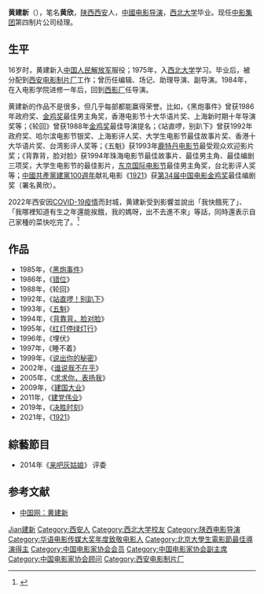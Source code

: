 {{藝人
|姓名 = 黄建新
|類型 = 導演
|圖片 =
|出生日期 = {{birth_date_and_age|1954|6|14}}
|國籍 = {{PRC}}
|出生地點 = {{CHN}}[[西安|西安]]
|籍貫= 
|職業 = [[導演|導演]]
|教育程度 = [[西北大学_(中国)|西北大学]]毕业
|活躍年代 = 1985年-
|經紀公司 = 
|網站 =
|IMDb = 0399003
}}
'''黄建新'''（{{bd|1954年|6月14日|||catIdx=H黄}}），笔名'''黄欣'''，[[陕西省|陕西]][[西安|西安]]人，[[中國|中國]][[电影导演|电影导演]]，[[西北大学_(中国)|西北大学]]毕业。现任[[中国电影集团公司|中影集团]]第四制片公司经理。

== 生平 ==
16岁时，黄建新入[[中国人民解放军|中国人民解放军]]服役；1975年，入[[西北大学_(中国)|西北大学]]学习。毕业后，被分配到[[西安电影制片厂|西安电影制片厂]]工作；曾历任编辑、场记、助理导演、副导演。1984年，在入电影学院进修一年后，回到[[西影集团|西影厂]]任导演。

黄建新的作品不是很多，但几乎每部都能赢得荣誉。比如，《黑炮事件》曾获1986年政府奖、[[金鸡奖|金鸡奖]]最佳男主角奖，香港电影节十大华语片奖、上海新时期十年导演奖等；《轮回》曾获1988年[[金鸡奖|金鸡奖]]最佳导演提名；《站直啰，别趴下》曾获1992年政府奖、哈尔滨电影节银奖、上海影评人奖、大学生电影节最佳故事片奖、香港十大华语片奖、台湾影评人奖等；《五魁》获1993年[[鹿特丹电影节|鹿特丹电影节]]最受观众欢迎影片奖；《背靠背，脸对脸》获1994年珠海电影节最佳故事片、最佳男主角、最佳编剧三项奖，大学生电影节的最佳影片，[[东京国际电影节|东京国际电影节]]最佳男主角奖，台北影评人奖等；[[中國共產黨建黨100週年|中國共產黨建黨100週年]]献礼电影《[[1921_(2021年电影)|1921]]》获[[第34届中国电影金鸡奖|第34届中国电影金鸡奖]]最佳编剧奖（署名黄欣）。

2022年西安因[[2021年西安市2019冠状病毒病聚集性疫情|COVID-19疫情]]而封城，黄建新受到影響並說出「我快餓死了」、「我哪裡知道有生之年還能挨餓，我的媽呀，出不去進不來」等話，同時還表示自己家種的菜快吃完了。<ref>{{cite news |title=疑《長津湖》編劇洩西安封城真實情況　「我快餓死了」恐懼警察抓人逼噤聲 |url=https://tw.appledaily.com/international/20220104/FVWGGMHCERG3JCIB7F4VG52NO4/ |accessdate=2022-01-09 |work=蘋果日報 |date=2022-01-04}}</ref>

== 作品 ==
* 1985年，《[[黑炮事件|黑炮事件]]》
* 1986年，《[[错位|错位]]》
* 1988年，《轮回》
* 1992年，《[[站直啰！别趴下|站直啰！别趴下]]》
* 1993年，《[[五魁|五魁]]》
* 1994年，《[[背靠背，脸对脸|背靠背，脸对脸]]》
* 1995年，《[[红灯停绿灯行|红灯停绿灯行]]》
* 1996年，《埋伏》
* 1997年，《睡不着》
* 1999年，《[[说出你的秘密|说出你的秘密]]》
* 2002年，《[[谁说我不在乎|谁说我不在乎]]》
* 2005年，《[[求求你，表扬我|求求你，表扬我]]》
* 2009年，《[[建国大业|建国大业]]》
* 2011年，《[[建党伟业|建党伟业]]》
* 2019年，《[[决胜时刻_(电影)|决胜时刻]]》
* 2021年，《[[1921_(2021年电影)|1921]]》

== 綜藝節目 ==
*2014年《[[来吧灰姑娘|来吧灰姑娘]]》 评委

== 参考文献 ==
* [http://www.china.com.cn/chinese/2005/dybn/1052380.htm 中国网：黄建新] {{Wayback|url=http://www.china.com.cn/chinese/2005/dybn/1052380.htm |date=20160305084439 }}

<references />

{{黄建新}}
{{中国电影金鸡奖最佳导演}}
{{中国电影金鸡奖最佳编剧}}
{{中国电影华表奖优秀导演}}
{{华语电影传媒大奖年度致敬电影人|第10屆}}
{{北京大學生電影節最佳導演}}
{{国家有突出贡献电影艺术家}}
{{中国电影家协会第八届理事会}}
{{中国电影家协会第九届理事会}}
{{中国电影家协会第十届理事会}}
{{中国文学艺术界联合会第十届全国委员会}}

{{Authority control}}
{{DEFAULTSORT:Huang黃建新}}
[[Category:黄姓|Jian建新]]
[[Category:西安人|Category:西安人]]
[[Category:西北大学校友|Category:西北大学校友]]
[[Category:陕西电影导演|Category:陕西电影导演]]
[[Category:华语电影传媒大奖年度致敬电影人|Category:华语电影传媒大奖年度致敬电影人]]
[[Category:北京大學生電影節最佳導演得主|Category:北京大學生電影節最佳導演得主]]
[[Category:中国电影家协会会员|Category:中国电影家协会会员]]
[[Category:中国电影家协会副主席|Category:中国电影家协会副主席]]
[[Category:中国电影家协会顾问|Category:中国电影家协会顾问]]
[[Category:西安电影制片厂|Category:西安电影制片厂]]